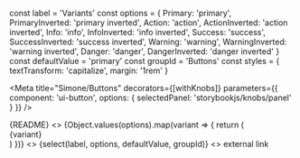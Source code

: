 const label = 'Variants'
const options = {
  Primary: 'primary',
  PrimaryInverted: 'primary inverted',
  Action: 'action',
  ActionInverted: 'action inverted',
  Info: 'info',
  InfoInverted: 'info inverted',
  Success: 'success',
  SuccessInverted: 'success inverted',
  Warning: 'warning',
  WarningInverted: 'warning inverted',
  Danger: 'danger',
  DangerInverted: 'danger inverted'
}
const defaultValue = 'primary'
const groupId = 'Buttons'
const styles = {
  textTransform: 'capitalize',
  margin: '1rem'
}

<Meta
  title="Simone/Buttons"
  decorators={[withKnobs]}
  parameters={{
    component: 'ui-button',
    options: { 
      selectedPanel: 'storybookjs/knobs/panel'
     }
  }}
/>

<Description>
    {README}
</Description>

<Preview withToolbar>
  <Story name="All">
    <>
      <link rel="stylesheet" type="text/css" href="/simone/overrides.css" />
      {Object.values(options).map(variant => {
        return (<div style={{margin: '10px 0'}}>
              <ui-button variant={variant}>
                <span class="btn condensed">{variant}</span>
              </ui-button>
            </div>)
      })}
    </>
  </Story>
</Preview>

<Story name="Button">
  <>
  <link rel="stylesheet" type="text/css" href="/simone/overrides.css" />
  <ui-button
    style={styles}
    variant={select(label, options, defaultValue, groupId)}
    disabled={boolean('Disabled', false, groupId)}
  >
    <span class="btn condensed">{select(label, options, defaultValue, groupId)}</span>
  </ui-button>
  </>
</Story>

<Story name="Anchor">
  <>
  <link rel="stylesheet" type="text/css" href="/simone/overrides.css" />
  <ui-button
    style={styles}
    href="https://www.google.com"
    target="_blank"
    variant={select(label, options, 'outlined rounded', groupId)}
    disabled={boolean('Disabled', false, groupId)}
  >
    <span class="btn condensed">external link</span>
  </ui-button>
  </>
</Story>